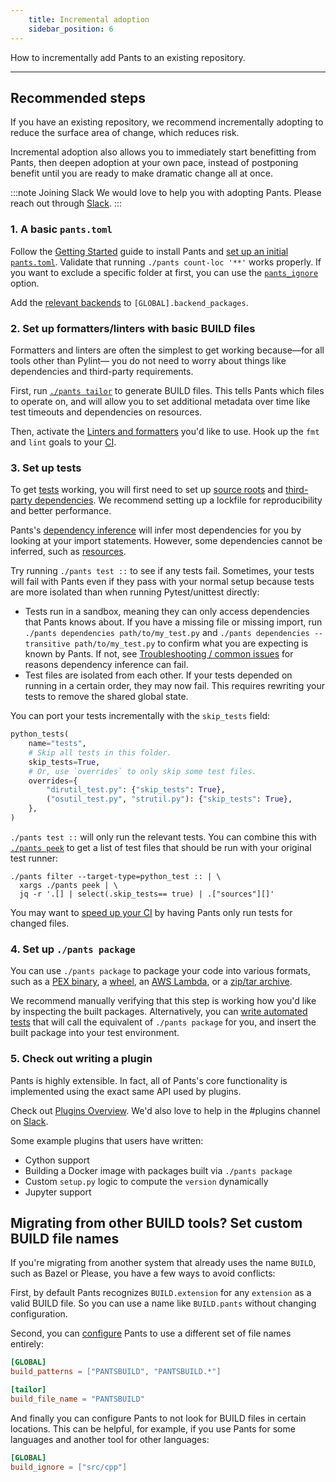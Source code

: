 ```yaml
---
    title: Incremental adoption
    sidebar_position: 6
---
```


How to incrementally add Pants to an existing repository.

---

## Recommended steps

If you have an existing repository, we recommend incrementally adopting to reduce the surface area of change, which reduces risk.

Incremental adoption also allows you to immediately start benefitting from Pants, then deepen adoption at your own pace, instead of postponing benefit until you are ready to make dramatic change all at once.

:::note Joining Slack
We would love to help you with adopting Pants. Please reach out through [Slack](/community/members).
:::

### 1. A basic `pants.toml`

Follow the [Getting Started](./index.mdx) guide to install Pants and [set up an initial `pants.toml`](./initial-configuration.mdx). Validate that running `./pants count-loc '**'` works properly. If you want to exclude a specific folder at first, you can use the [`pants_ignore`](../../../reference/global-options.mdx#section-pants-ignore) option.

Add the [relevant backends](../../using-pants/key-concepts/backends.mdx) to `[GLOBAL].backend_packages`.

### 2. Set up formatters/linters with basic BUILD files

Formatters and linters are often the simplest to get working because—for all tools other than Pylint— you do not need to worry about things like dependencies and third-party requirements.

First, run [`./pants tailor`](./create-initial-build-files.mdx) to generate BUILD files. This tells Pants which files to operate on, and will allow you to set additional metadata over time like test timeouts and dependencies on resources.

Then, activate the [Linters and formatters](../../python/overview/linters-and-formatters.mdx) you'd like to use. Hook up the `fmt` and `lint` goals to your [CI](../../using-pants/using-pants-in-ci.mdx).

### 3. Set up tests

To get [tests](../../python/goals/test.mdx) working, you will first need to set up [source roots](../../using-pants/key-concepts/source-roots.mdx) and [third-party dependencies](../../python/overview/third-party-dependencies.mdx). We recommend setting up a lockfile for reproducibility and better performance.

Pants's [dependency inference](../../using-pants/key-concepts/targets-and-build-files.mdx) will infer most dependencies for you by looking at your import statements. However, some dependencies cannot be inferred, such as [resources](../../using-pants/assets-and-archives.mdx).

Try running `./pants test ::` to see if any tests fail. Sometimes, your tests will fail with Pants even if they pass with your normal setup because tests are more isolated than when running Pytest/unittest directly:

- Tests run in a sandbox, meaning they can only access dependencies that Pants knows about. If you have a missing file or missing import, run `./pants dependencies path/to/my_test.py` and `./pants dependencies --transitive path/to/my_test.py` to confirm what you are expecting is known by Pants. If not, see [Troubleshooting / common issues](../../using-pants/troubleshooting-common-issues/index.mdx) for reasons dependency inference can fail.
- Test files are isolated from each other. If your tests depended on running in a certain order, they may now fail. This requires rewriting your tests to remove the shared global state.

You can port your tests incrementally with the `skip_tests` field:

```python title="project/BUILD"
python_tests(
    name="tests",
    # Skip all tests in this folder.
    skip_tests=True,
    # Or, use `overrides` to only skip some test files.
    overrides={
        "dirutil_test.py": {"skip_tests": True},
        ("osutil_test.py", "strutil.py"): {"skip_tests": True},
    },
)
```

`./pants test ::` will only run the relevant tests. You can combine this with [`./pants peek`](../../using-pants/project-introspection.mdx) to get a list of test files that should be run with your original test runner:

```
./pants filter --target-type=python_test :: | \
  xargs ./pants peek | \
  jq -r '.[] | select(.skip_tests== true) | .["sources"][]'
```

You may want to [speed up your CI](../../using-pants/using-pants-in-ci.mdx) by having Pants only run tests for changed files.

### 4. Set up `./pants package`

You can use `./pants package` to package your code into various formats, such as a [PEX binary](../../python/goals/package.mdx), a [wheel](../../python/overview/building-distributions.mdx), an [AWS Lambda](../../python/integrations/aws-lambda.mdx), or a [zip/tar archive](../../using-pants/assets-and-archives.mdx).

We recommend manually verifying that this step is working how you'd like by inspecting the built packages. Alternatively, you can [write automated tests](../../python/goals/test.mdx) that will call the equivalent of `./pants package` for you, and insert the built package into your test environment.

### 5. Check out writing a plugin

Pants is highly extensible. In fact, all of Pants's core functionality is implemented using the exact same API used by plugins.

Check out [Plugins Overview](../../writing-plugins/overview.mdx). We'd also love to help in the #plugins channel on [Slack](/community/members).

Some example plugins that users have written:

- Cython support
- Building a Docker image with packages built via `./pants package`
- Custom `setup.py` logic to compute the `version` dynamically
- Jupyter support

## Migrating from other BUILD tools? Set custom BUILD file names

If you're migrating from another system that already uses the name `BUILD`, such as Bazel or Please, you have a few ways to avoid conflicts:

First, by default Pants recognizes `BUILD.extension` for any `extension` as a valid BUILD file. So you can use a name like `BUILD.pants` without changing configuration.

Second, you can [configure](../../../reference/global-options.mdx#section-build-patterns) Pants to use a different set of file names entirely:

```toml title="pants.toml"
[GLOBAL]
build_patterns = ["PANTSBUILD", "PANTSBUILD.*"]

[tailor]
build_file_name = "PANTSBUILD"
```

And finally you can configure Pants to not look for BUILD files in certain locations. This can be helpful, for example, if you use Pants for some languages and another tool for other languages:

```toml title="pants.toml"
[GLOBAL]
build_ignore = ["src/cpp"]
```
